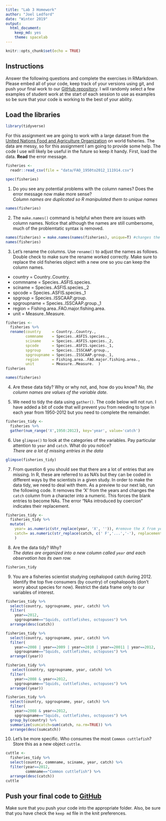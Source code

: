 ```yaml
---
title: "Lab 3 Homework"
author: "Joel Ledford"
date: "Winter 2019"
output:
  html_document:
    keep_md: yes
    theme: spacelab
---
```


```r
knitr::opts_chunk$set(echo = TRUE)
```

## Instructions
Answer the following questions and complete the exercises in RMarkdown. Please embed all of your code, keep track of your versions using git, and push your final work to our [GitHub repository](https://github.com/FRS417-DataScienceBiologists). I will randomly select a few examples of student work at the start of each session to use as examples so be sure that your code is working to the best of your ability.

## Load the libraries
```r
library(tidyverse)
```

For this assignment we are going to work with a large dataset from the [United Nations Food and Agriculture Organization](http://www.fao.org/about/en/) on world fisheries. The data are messy, so for this assignment I am going to provide some help. The code I use will likely be useful in the future so keep it handy. First, load the data. **Read** the error message.  

```r
fisheries <- 
  readr::read_csv(file = "data/FAO_1950to2012_111914.csv") 
```

```r
spec(fisheries)
```

1. Do you see any potential problems with the column names? Does the error message now make more sense?  
*Column names are duplicated so R manipulated them to unique names*
```r
names(fisheries)
```

2. The `make.names()` command is helpful when there are issues with column names. Notice that although the names are still cumbersome, much of the problemtatic syntax is removed.
```r
names(fisheries) = make.names(names(fisheries), unique=T) #changes the column names
names(fisheries)
```

3. Let's rename the columns. Use `rename()` to adjust the names as follows. Double check to make sure the rename worked correctly. Make sure to replace the old fisheries object with a new one so you can keep the column names.
+ country     = Country..Country.  
+ commname    = Species..ASFIS.species.  
+ sciname     = Species..ASFIS.species._2  
+ spcode      = Species..ASFIS.species._1  
+ spgroup     = Species..ISSCAAP.group.  
+ spgroupname = Species..ISSCAAP.group._1  
+ region      = Fishing.area..FAO.major.fishing.area.  
+ unit        = Measure..Measure.  

```r
fisheries <- 
  fisheries %>% 
  rename(country     = Country..Country.,
         commname    = Species..ASFIS.species.,
         sciname     = Species..ASFIS.species._2,
         spcode      = Species..ASFIS.species._1,
         spgroup     = Species..ISSCAAP.group.,
         spgroupname = Species..ISSCAAP.group._1,
         region      = Fishing.area..FAO.major.fishing.area.,
         unit        = Measure..Measure.  )
fisheries
```

```r
names(fisheries)
```

4. Are these data tidy? Why or why not, and, how do you know?
*No, the column names are values of the variable date.*  

5. We need to tidy the data using `gather()`. The code below will not run. I have added a bit of code that will prevent you from needing to type in each year from 1950-2012 but you need to complete the remainder.
```r
fisheries_tidy <- 
  fisheries %>% 
  gather(num_range('X',1950:2012), key='year', value='catch')
```

6. Use `glimpse()` to look at the categories of the variables. Pay particular attention to `year` and `catch`. What do you notice?  
*There are a lot of missing entries in the data*  

```r
glimpse(fisheries_tidy)
```

7. From question 6 you should see that there are a lot of entries that are missing. In R, these are referred to as NA's but they can be coded in different ways by the scientists in a given study. In order to make the data tidy, we need to deal with them. As a preview to our next lab, run the following code. It removes the 'X' from the years and changes the `catch` column from a character into a numeric. This forces the blank entries to become NAs. The error "NAs introduced by coercion" indicates their replacement.
```r
fisheries_tidy <- 
  fisheries_tidy %>% 
  mutate(
    year= as.numeric(str_replace(year, 'X', '')), #remove the X from year
    catch= as.numeric(str_replace(catch, c(' F','...','-'), replacement = '')) #replace character strings with NA
    )
```

8. Are the data tidy? Why?  
*The dates are organized into a new column called `year` and each observation has its own row.*
```r
fisheries_tidy
```

9. You are a fisheries scientist studying cephalopod catch during 2012. Identify the top five consumers (by country) of cephalopods (don't worry about species for now). Restrict the data frame only to our variables of interest.
```r
fisheries_tidy %>% 
  select(country, spgroupname, year, catch) %>% 
  filter(
    year==2012,
    spgroupname=="Squids, cuttlefishes, octopuses") %>%
  arrange(desc(catch))
```

```r
fisheries_tidy %>% 
  select(country, spgroupname, year, catch) %>% 
  filter(
    year==2008 | year==2009 | year==2010 | year==20011 | year==2012,
    spgroupname=="Squids, cuttlefishes, octopuses") %>%
  arrange((year))
```

```r
fisheries_tidy %>% 
   select(country, spgroupname, year, catch) %>% 
  filter(
    year>=2008 & year<=2012,
    spgroupname=="Squids, cuttlefishes, octopuses") %>%
  arrange((year))
```

```r
fisheries_tidy %>% 
  select(country, spgroupname, year, catch) %>% 
  filter(
    year>=2008 & year<=2012,
    spgroupname=="Squids, cuttlefishes, octopuses") %>% 
  group_by(country) %>% 
  summarize(sumcatch=sum(catch, na.rm=TRUE)) %>%
  arrange(desc(sumcatch))
```

10. Let's be more specific. Who consumes the most `Common cuttlefish`? Store this as a new object `cuttle`.
```r
cuttle <- 
  fisheries_tidy %>% 
  select(country, commname, sciname, year, catch) %>% 
  filter(year==2012,
         commname=="Common cuttlefish") %>%
  arrange(desc(catch))
cuttle
```

## Push your final code to [GitHub](https://github.com/FRS417-DataScienceBiologists)
Make sure that you push your code into the appropriate folder. Also, be sure that you have check the `keep md` file in the knit preferences.